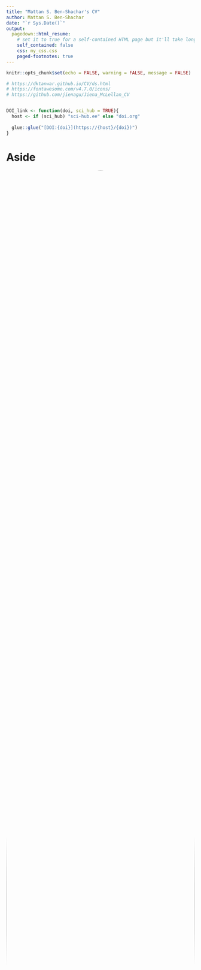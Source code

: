```yaml
---
title: "Mattan S. Ben-Shachar's CV"
author: Mattan S. Ben-Shachar
date: "`r Sys.Date()`"
output:
  pagedown::html_resume:
    # set it to true for a self-contained HTML page but it'll take longer to render
    self_contained: false
    css: my_css.css
    paged-footnotes: true
---
```


```r
knitr::opts_chunk$set(echo = FALSE, warning = FALSE, message = FALSE)

# https://dktanwar.github.io/CV/ds.html
# https://fontawesome.com/v4.7.0/icons/
# https://github.com/jienagu/Jiena_McLellan_CV


DOI_link <- function(doi, sci_hub = TRUE){
  host <- if (sci_hub) "sci-hub.ee" else "doi.org"
  
  glue::glue("[DOI:{doi}](https://{host}/{doi})")
}
```

Aside
================================================================================

<center>
<img src="headshots/FINALPP.png" style="width:100%; border-radius: 50%;"/>
</center>

Contact Info {#contact}
--------------------------------------------------------------------------------

<!-- <i class="fa fa-envelope"></i> matanshm@post.bgu.ac.il   -->
<!-- <i class="fa fa-envelope"></i> mattan.s.b@gmail.com   -->
<i class="fa fa-envelope"></i> mattansb@msbstats.info  
<i class="fa fa-globe"></i> [Home Page](https://home.msbstats.info) | <i class="fa fa-rss"></i> [Blog](https://blog.msbstats.info/)  
<i class="fa fa-github"></i> [GitHub](https://github.com/mattansb) | <i class="fa fa-linkedin"></i> [LinkedIn](https://www.linkedin.com/in/mattan-s-ben-shachar)   
<!-- <i class="fa fa-twitter"></i> [Twitter](https://twitter.com/mattansb) | <i class="fa fa-share-alt"></i> [ResearchGate](https://www.researchgate.net/profile/Mattan_Ben_Shachar)   -->
<i class="fa fa-id-badge"></i> [ORCID](https://orcid.org/0000-0002-4287-4801) | <i class="fa fa-graduation-cap"></i> [G-Scholar](https://scholar.google.co.il/citations?user=Vrbic5QAAAAJ&hl)

<!-- <i class="fa fa-phone"></i> +972 50-837-1566   -->
<!-- <i class="fa fa-home"></i> 5 Dunash st., apt 27, Ramat-Gan   -->

Languages {#languages}
--------------------------------------------------------------------------------

English - native language  
Hebrew - native language  

Technical Skills
--------------------------------------------------------------------------------

**Programming:** R, Python, Matlab, (See my [github profile](https://github.com/mattansb)).  
**Documentation:** Office Suites, (R)Markdown/Quatro, Google Docs/Sheets.  

Disclaimer {#disclaimer}
--------------------------------------------------------------------------------

See [short resume](https://mattansb.github.io/CV/resume).

Last updated on `r Sys.Date()`.

Main
================================================================================

Mattan S. Ben-Shachar {#title}
--------------------------------------------------------------------------------

I am a freelance data analyst and  statistical consultant in service of the social sciences. I recently completed my PhD in neurocognitive psychology (pending approval) at Ben-Gurion University of the Negev, researching individual differences in processing speed using electroencephalography (EEG).

I am also an active `R` developer and statistical educator, and have provided support and consultation in these areas to numerous researchers, across several institutions. I am very opinionated about data analysis, inferential statistics and reproducible research, and am always happy to discuss these and related topics and to share from my expertise.

Education {data-icon=graduation-cap data-concise=true #education}
--------------------------------------------------------------------------------

### Ph.D. in Psychology

Ben-Gurion University

Be'er Sheva, Israel

2023 [pending approval]

**Thesis:** *The Electrophysiological Basis of Processing Speed*  
**Supervisor:** Prof. Andrea Berger  

<!-- **Courses:**   -->

<!-- ::: concise -->
<!--  - Advanced EEG Methods -->
<!--  - Hierarchical Linear Models -->
<!--  - Linear Algebra for Neuroscience -->
<!--  - Machine Learning -->
<!-- ::: -->

### M.A. in Experimental Cognitive Psychology

Ben-Gurion University

Be'er Sheva, Israel

2017

**Thesis:** *Electrophysiological Evidence for the Role of Processing Speed and Attentional Control in Visual Recognition Tasks.*  
**Supervisor:** Prof. Andrea Berger

### B.A. in Behavioral Sciences

Ben-Gurion University

Be'er Sheva, Israel

2015

Graduated *Magna Cum Laude*

<!-- ### Entrance Test for Advanced Degrees in Psychology (MITAM) -->

<!-- N/A -->

<!-- N/A -->

<!-- 2014 -->

<!-- Received 138 (92th percentile) -->

<!-- ### Psychometric Entrance Test (PET) -->

<!-- N/A -->

<!-- N/A -->

<!-- 2011 -->

<!-- Received 727 (94th percentile) -->

<!-- ### Israeli Matriculation Certificate (Te'udat Bagrut) -->

<!-- N/A -->

<!-- N/A -->

<!-- 2008 -->

<!-- ::: concise -->
<!-- - 5-unit level in English -->
<!-- - 4-unit level in Mathematics -->
<!-- - 5-unit elective in geography -->
<!-- ::: -->

Professional Experience {data-icon=laptop}
--------------------------------------------------------------------------------

### Statistical Consultant and Analyst

N/A

N/A

Since 2016

I provide freelance consultation and data analysis services for the social sciences. I am deeply rooted in theory and methodology as both an instructor and an **`R`** developer, while also mindful of the practical needs of researchers and academics. I specialize in the following methods:

::: concise
- Generalized linear models (regression, AN(C)OVA)  
- Generalized mixed effects models (HLM, LMM)   
- Missing data analysis and treatment  
- Structural equation modeling (SEM)  
- Factor analysis and clustering
- Bayesian modeling and inference  
- Nonlinear models (NLM)  
:::

I provide guidance throughout all stages of the research process and decision-guided statistical analyses.

### Statistics Lecturer

N/A

N/A

Since 2015

My teaching and instructing are focused on undergraduate- and graduate-level statistics, research methods, and R programming. Over the last `r as.integer(ceiling(difftime(Sys.Date(), as.Date("2015-09-30"), unit="weeks")/52.25))` years I have taught 920 undergraduate students and 570 graduate students across over a dozen courses. See [*Teaching Experience*](#teaching) section.

### R Developer

N/A

N/A

Since 2016

- Developer and maintainer of [*effectsize*](https://easystats.github.io/effectsize/) for 
estimating indices of effect size and standardized parameters.  
- Developer of [*bayestestR*](https://easystats.github.io/bayestestR/), a package for describing and testing posterior distributions and Bayesian models.
- Core developer of the [*easystats* eco-system of packages](https://easystats.github.io/easystats/) - a collection of R packages, which aims to provide a unifying and consistent framework to tame, discipline and harness the scary R statistics and their pesky models (e.g., [*parameters*](https://cran.r-project.org/package=parameters), [*performance*](https://cran.r-project.org/package=performance), and more).
- [*cheatR*](https://github.com/mattansb/cheatR), a mini package for measuring similarity between documents. Designed to catch students who hand in class-mates' work as their own. Also available as a [Shiny App](https://almogsi.shinyapps.io/cheatR/); Read the [blog post](https://shouldbewriting.netlify.com/posts/2018-07-29-cheatr/).  

*See [mattansb.r-universe.dev](https://mattansb.r-universe.dev/).*

:::aside
List of additional packages I have contributed to: [`afex`](https://cran.r-project.org/package=afex), [`brms`](https://cran.r-project.org/package=brms), [`ggeffects`](https://cran.r-project.org/package=ggeffects), [`semTools`](https://cran.r-project.org/package=semTools).
:::


### Neurocognitive Psychology Researcher

N/A

N/A

2015 - 2022

My research focused on differential cognitive psychology using behavioral and physiological methods, occasionally collaborating with international research groups. I have experience designing computerized tasks that evoke individual differences in an array of cognitive abilities. I have also led and managed research projects, including teams of graduate students and research assistants.

***Neurophysiological Signal Processing***: I have collected and analyzed multi-channel electroencephalography (EEG) data using `eeglab`. My experience with signal pre-processing includes noise "cleaning" methods as well as dimension reduction tools (PCA, ICA); I specialize in latency measurement of event-related potentials (ERPs).

- Developed Matlab toolboxes for artifact removal ([TBT](https://github.com/mattansb/TBT), an eeglab plugin) and for plotting and extracting measurements for processed EEG/ERP/wavelet data ([EPP-TB](https://github.com/mattansb/EPP-TB)).
- Instructed workshops for pre-processing of experimental EEG.

### MITAM Exam Reviewer

National Institute for Testing and Evaluation

N/A

Since 2020

I am a developer and reviewer of the MITAM exam (entrance test for advanced degrees in psychology - equivalent to the GRE).

<!-- ### Member of Editorial Board -->

<!-- N/A -->

<!-- N/A -->

<!-- N/A -->

<!-- - (2020 - Present) Review Editor for *Frontiers in Applied Mathematics and Statistics* and *Frontiers in Psychology*.   -->
<!-- - Ad hoc reviewer: *British Journal of Mathematical and Statistical Psychology*, *Cerebral Cortex*, *Frontiers in Psychology*, and *Advances in Methods and Practices in Psychological Science*. -->


<!-- ### Research Assistant -->

<!-- ERP Lab for Developmental Studies -->

<!-- Ben-Gurion University -->

<!-- 2013 - 2015 -->

<!-- ::: concise -->
<!-- - EEG data acquisition on preschool children. -->
<!-- - Behavioral game-like tasks with children. -->
<!-- ::: -->

<!-- ### Quality Assurance Manager -->

<!-- Groupon, Israel -->

<!-- N/A -->

<!-- 2012 - 2013 -->

<!-- ::: concise -->
<!-- - Established the quality assurance division. -->
<!-- - Examination of all daily deals.   -->
<!-- - Checked for compliance with consumer protection laws.   -->
<!-- ::: -->

<!-- Research Topics {data-icon=flask #topics} -->
<!-- -------------------------------------------------------------------------------- -->

<!-- ### Processing Speed -->

<!-- Ben-Gurion University -->

<!-- Be'er Sheva, Israel -->

<!-- N/A -->

<!-- Focusing on individual differences in processing speed and its relation to higher cognitive abilities, using indirect measures of processing speed, such as: sensitivity to implicit temporal information, ERP latency, and EEG phase synchronicity. -->

<!-- ### Fetal Alcohol Spectrum Disorder -->

<!-- University of Cape Town -->

<!-- Cape Town, South Africa -->

<!-- N/A -->

<!-- Research focused on the effects of prenatal alcohol exposure on the ability to detect mathematical errors in basic arithmetic equations in infancy and adolescence, using EEG/ERP paradigms. -->

<!-- *In collaboration with Andrea Berger, Michael Shmueli, Sandra Jacobson, and Joseph Jacobson* -->

<!-- ### Numerical Cognition -->

<!-- Ben-Gurion University -->

<!-- Be'er Sheva, Israel -->

<!-- N/A -->

<!-- Research automatic processing of quantities and numbers among adults and children, and the development of numerical cognition before formal mathematical education, using both behavioral and electro-physiological (EEG) measures. -->

<!-- *In collaboration with Andrea Berger, Shachar Hochman, Avishai Henik, and Minna Hannula-Sormunen.* -->

\pagebreak

Teaching Experience {data-icon=chalkboard-teacher #teaching}
--------------------------------------------------------------------------------

### Lecturer & Teaching Fellow

N/A

N/A

Since 2018

:::aside
*\* Denotes upcoming courses.*
:::

#### School of Psychological Sciences, Tel-Aviv University

Graduate level courses:  
- Machine Learning (Spring 2023\*)  
- Hierarchical Linear Models (Spring 2023\*)  


#### Department of Psychology, Ben-Gurion University

Graduate level courses:  
- Hierarchical Linear Models (Spring 2022; Spring 2023\*)  
- Machine Learning for Psychologists (Spring 2022; Spring 2023\*)  
- Essential Data Science Skills (Spring 2022; Spring 2023\*)  
- [Practical applications in R](https://github.com/mattansb/Advanced-Research-Methods-foR-Psychologists) (Fall 2021; 2020; 2019)  
- [Structural equation modelling in R](https://github.com/mattansb/Structural-Equation-Modeling-foR-Psychologists) (Spring 2021; 2020)  
- [Analysis of factorial designs in R](https://github.com/mattansb/Analysis-of-Factorial-Designs-foR-Psychologists) (Spring 2020; 2019)  
  
Under-graduate level courses:  
- Regression (Fall 2022)  
- Experimental Psychology (Fall 2018)

#### Statistics and Data Program, Ben-Gurion University of the Negev

Under-graduate level courses:  
- Introduction to Data Science (Spring 2023\*)  
- Bayesian Statistics and Modeling (Spring 2023\*)  

#### School of Cognitive Sciences, Ben-Gurion University of the Negev

Under-graduate level courses:  
- Inferential Statistics (Fall 2022)  

### Workshops

N/A

N/A

N/A

- [*Evaluating Evidence and Making Decisions using Bayesian Statistics*](https://mattansb.github.io/bayesian-evidence). Workshop at the The 8th Conference on Cognitive Research of the Israeli Society for Cognitive Psychology, Israel.  

Traveling workshops:

::: concise
- *Pre-Processing EEG Data* (12h; Oct-Nov 2020, Jan-Feb 2020)  
- *Intro to the R Programming Language* (7h; Jan 2021)  
- *Trends in Open Science* (2h; Nov 2019, May 2019, Dec 2018) 
- [*ANOVA and Contrasts in R*](https://github.com/mattansb/ANOVA-and-Contrasts-in-R) (2h; May 2018)  
:::
 
### Teaching Assistant & Instructor

Ben-Gurion University  

N/A

2015 - 2018

#### Department of Psychology, Ben-Gurion University

Under-graduate level courses:  

- Experimental Psychology (Fall 2017; Summer 2017)  
- Inferential Statistics (Spring 2018; Spring 2017)  
- Introduction to Statistics (Fall 2015)  


#### Department of Health Systems Management

Graduate level courses:  

- Research Seminar (*for Graduate Students*) (Fall 2017; Fall 2016)  
  
<!-- ### Mitam Instructor -->

<!-- Ofek Mitam -->

<!-- N/A -->

<!-- 2016 -->

<!-- MITAM Prep Course -->




<!-- Military Service {data-icon=fighter-jet} -->
<!-- -------------------------------------------------------------------------------- -->

<!-- ### Discharged with Honor -->

<!-- Israeli Air Force -->

<!-- N/A -->

<!-- 2011 -->

<!-- Staff Sgt. -->

<!-- ### Technical Translator -->

<!-- Depot 22, Israeli Air Force -->

<!-- N/A -->

<!-- 2008 - 2011 -->

<!-- ###  -->

<!-- Technical Studies School, Israeli Air Force -->

<!-- N/A -->

<!-- 2008 -->


Awards and Scholarships {data-icon=star-o #awards}
--------------------------------------------------------------------------------

### Full academic scholarship for graduate studies

Humanities and Social Sci Faculty, Ben-Gurion University

Be'er Sheva, Israel

2015 - 2022

### Negev Mid-Way Scholarship

Kreitman School of Advanced Graduate Studies

Be'er Sheva, Israel

2020 - 2021

### SIPS Commendation

Society for Improving Psychological Science (SIPS)

N/A

2020

[Awarded to the `bayestestR` package](http://improvingpsych.org/mission/awards/) for improving the training and research practices of psychological scientists.

### M.H.R Publication Award

Humanities and Social Sci Faculty, Ben-Gurion University

Be'er Sheva, Israel

2020

For *Ben-Shachar et al. (2020). `r DOI_link("10.1111/acer.14244")`*

### Erasmus+ EU Travel Grant

EU programme for education, training, youth and sport in Europe

N/A

2018

### Radboud Summer School Scholarship

Radboud University

Nijmegen, Netherlands

2018

:::aside
Studied Linear Algebra for Neuroscience with Prof. Mike X. Cohen
:::

### Award for Academic Distinction

Dep. of Sociology and Anthropology, Ben-Gurion University

Be'er Sheva, Israel

2014

\pagebreak

Scientific Publications and Presentations {data-icon=file #pubs}
--------------------------------------------------------------------------------

:::aside
In many of these works I was involved in the capacity of a statistical consultant or analyst.

*\* Denotes equal contribution.*
:::

### Peer Reviewed Publications

N/A

N/A

N/A

- Shmueli, M., **Ben-Shachar, M.S.**, Jacobson, S.W., Meintjes, E.M., Molteno, C.D., Jacobson, J.L., Berger, A. (2022). Magnitude comparison and automaticity in number processing in adolescents with prenatal alcohol exposure: An event-related potentials study. *Alcoholism: Clinical and Experimental Research*. `r DOI_link("10.1111/acer.14823")`  
- Lüdecke, D., Patil, I., **Ben-Shachar, M.S.**, Wiernik, B.M., Waggoner, P., & Makowski, D. (2021). see: An R Package for Visualizing Statistical Models. *Journal of Open Source Software, 6*(64), 3393. `r DOI_link("10.21105/joss.03393", FALSE)`  
- Pereg, M., Harpaz, D., Sabah, K., **Ben-Shachar, M.S.**, Amir, I., Dreisbach, G., & Meiran. N. (2021). Learning the Abstract General Task Structure in a Rapidly Changing Task Content. *Journal of Cognition, 4*(1), 31. `r DOI_link("10.5334/joc.176", FALSE)`  
- Lüdecke, D., **Ben-Shachar, M.S.**, Patil, I., Waggoner, P., & Makowski, D. (2021) performance: An R Package for Assessment, Comparison and Testing of Statistical Models. *Journal of Open Source Software, 6*(60), 3139. `r DOI_link("10.21105/joss.03139", FALSE)`  
- Einziger, T., **Ben-Shachar, M.S.**, Devor, T., Shmueli, M., Auerbach, J.G., & Berger, A. (2021). "My Brain Can Stop": An ERP Study of Longitudinal Prediction of Inhibitory Control in Adolescence. *Brain Sciences*, *11*(1), 100. `r DOI_link("10.3390/brainsci11010100", FALSE)`
- **Ben-Shachar, M.S.**, Lüdecke, D., & Makowski, D. (2020). effectsize: Estimation of Effect Size Indices and Standardized Parameters Aims of the Package. *Journal of Open Source Software, 5*(56), 2815. `r DOI_link("10.21105/joss.02815", FALSE)`  
- Lüdecke, D., **Ben-Shachar, M.S.**, Patil, I., & Makowski, D. (2020). Extracting, Computing and Exploring the Parameters of Statistical Models using R. *Journal of Open Source Software, 5*(53), 2445. `r DOI_link("10.21105/joss.02445", FALSE)`
- Hochman, S., Cohen, Z.Z., **Ben-Shachar, M.S.**, & Henik, A. (2020). Tactile Enumeration and Embodied Numerosity among the Deaf. *Cognitive Science, 44*, e12880. `r DOI_link("10.1111/cogs.12880")`  
- Makowski, D., **Ben-Shachar, M.S.**, Patil, I., & Lüdecke, D. (2020). Methods and Algorithms for Correlation Analysis in R. *Journal of Open Source Software, 5*(51), 2306. `r DOI_link("10.21105/joss.02306", FALSE)`  
- **Ben-Shachar, M.S.**, Shmueli M., Meintjes, E.M., Molteno, C.D., Jacobson, J.L., Jacobson, S.W., & Berger A. (2020). Prenatal alcohol exposure alters error detection during simple arithmetic processing: An Electroencephalography study. *Alcoholism: Clinical and Experimental Research, 44*(1), 114-124. `r DOI_link("10.1111/acer.14244")`  
- Makowski, D., **Ben-Shachar, M.S.**, Chen, S.A., & Lüdecke, D. (2019). Indices of Effect Existence and Significance in the Bayesian Framework. *Frontiers in Psychology, 10*, 2767. `r DOI_link("10.3389/fpsyg.2019.02767")`
- Berger, A., Shmueli, M., Lisson, S., **Ben-Shachar, M.S.**, Lindinger, N.M., Lewis, C.E., Dodge, N. C., Molteno, C.D., Meintjes, E.M., Jacobson, J.L., & Jacobson, S.W. (2019). Deficits in arithmetic error detection in infants with prenatal alcohol exposure: an ERP study. *Developmental Cognitive Neuroscience, 40*, 100722. `r DOI_link("10.1016/j.dcn.2019.100722")`
- Makowski, D., **Ben-Shachar M.S.**, & Lüdecke, D. (2019). bayestestR: Describing Effects and their Uncertainty, Existence and Significance within the Bayesian Framework. *Journal of Open Source Software, 4*(40), 1537. `r DOI_link("10.21105/joss.01541", FALSE)`
- Lavro, D., **Ben-Shachar, M.S.**, Saville, C.W., Klein, C., & Berger, A. (2018). Testing the bottleneck account for post-error slowing beyond the post-error response. *Biological psychology, 138*, 81-90. `r DOI_link("10.1016/j.biopsycho.2018.08.010")`

### Book Chapters

N/A

N/A

N/A

- **Ben-Shachar, M.S.**, & Berger, A. (2018). An Introduction to Attention and Its Implication for Numerical Cognition. In A. Henik & W. Fias (Eds.), *Heterogeneity of Function in Numerical Cognition* (pp. 93-110). Academic Press. `r DOI_link("10.1016/B978-0-12-811529-9.00005-4")`  

### Preprints and Submitted Manuscripts

N/A

N/A

N/A

- **Ben-Shachar, M.S.**\*, Lisson, S.\*, Shotts-Peretz, D., Hannula-Sormunen, M., & Berger, A. (*preprint*). Spontaneous Focusing on Numerosity Linked to Quantity Discrimination in Children and Adults. `r DOI_link("10.31234/osf.io/mt3n9", FALSE)`  


### Talks

N/A

N/A

N/A

- **Ben-Shachar, M. S.** & Berger, A. (2019, May). *Impaired detection of erroneous arithmetic equations in adolescents with prenatal alcohol exposure: An EEG study* In Child Development. Symposium conducted at the Israeli Human Neuroimaging Conference, Jerusalem, Israel.

### Poster Presentations

N/A

N/A

N/A

- **Ben-Shachar, M. S.** & Berger, A. (2022, February). *Processing Speed: General Trait or Domain Specific? Mental Rotation as a case study*. Poster presented at the The 9th Conference on Cognitive Research of the Israeli Society for Cognitive Psychology, Israel.  
- **Ben-Shachar, M. S.** & Berger, A. (2021, February). *Adaptation to Temporal Predictability Is Related to Intelligence*. Poster presented at the The 8th Conference on Cognitive Research of the Israeli Society for Cognitive Psychology, Israel.
- **Ben-Shachar, M. S.**, Shmueli, M., Jacobson, J. L., Jacobson, S. W., & Berger, A. (2019, February). *Brain-level activity in response to perceived arithmetical errors reflects severity of Fetal alcohol spectrum disorders (FASD)*. Poster presented at the The 6th Conference on Cognitive Research of the Israeli Society for Cognitive Psychology, Akko, Israel.
- **Ben-Shachar, M. S.**, Jacobson, J. L., Jacobson, S. W., & Berger, A. (2018, May). *Neural Evidence for a Deficit in Numerosity Processing in Infants Prenatally Exposed to Alcohol*. Poster presented at the the 16th WAIMH World Congress, Rome, Italy.
- **Ben-Shachar, M. S.**, Shotts-Peretz, D., & Berger, A. (2018, February). *Increased Acuity of the Analog Magnitude System is Related to Spontaneous Focusing on Numerosity in Children and Adults*. Poster presented at the The 5th Conference on Cognitive Research of the Israeli Society for Cognitive Psychology, Akko, Israel.
- **Ben-Shachar, M. S.**, Lisson, S., Shotts-Peretz, D., & Berger, A. (2018, January). *Spontaneous Focusing on Numerosity is Related to Increased Acuity of the Analog Magnitude System*. Poster presented at the The 7th International Meeting of the Integrated Brain and Behavior Research Center, Haifa, Israel.
- **Ben-Shachar, M. S.**, Berger, A., Mesika, D., Lewis, C. E., Lindinger, N. M., Dodge, N. C., . Jacobson, S. W. (2017, February). *Electrophysiological Evidence for the Role of Processing Speed in Visual Recognition Tasks*. Poster presented at the The 4th Conference on Cognitive Research of the Israeli Society for Cognitive Psychology, Akko, Israel.
